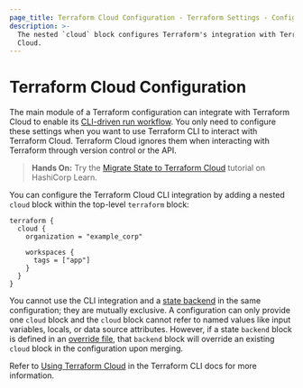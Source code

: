 ```yaml
---
page_title: Terraform Cloud Configuration - Terraform Settings - Configuration Language
description: >-
  The nested `cloud` block configures Terraform's integration with Terraform
  Cloud.
---
```


# Terraform Cloud Configuration

The main module of a Terraform configuration can integrate with Terraform Cloud to enable its
[CLI-driven run workflow](/cloud-docs/run/cli). You only need to configure these settings when you want to use Terraform CLI to interact with Terraform Cloud. Terraform Cloud ignores them when interacting with
Terraform through version control or the API.

> **Hands On:** Try the [Migrate State to Terraform Cloud](https://learn.hashicorp.com/tutorials/terraform/cloud-migrate) tutorial on HashiCorp Learn.

You can configure the Terraform Cloud CLI integration by adding a nested `cloud` block within the top-level
`terraform` block:

```hcl
terraform {
  cloud {
    organization = "example_corp"

    workspaces {
      tags = ["app"]
    }
  }
}
```

You cannot use the CLI integration and a [state backend](/language/settings/backends) in the same configuration; they are mutually exclusive.
A configuration can only provide one `cloud` block and the `cloud` block cannot refer to named values like input variables, locals, or data source attributes.
However, if a state `backend` block is defined in an [override file](/language/files/override),
that `backend` block will override an existing `cloud` block in the configuration upon merging.

Refer to [Using Terraform Cloud](/cli/cloud) in the Terraform CLI docs for more information.
